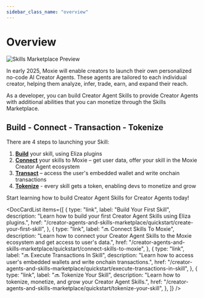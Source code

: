 ```yaml
---
sidebar_class_name: "overview"
---
```



# Overview

![Skills Marketplace Preview](/img/skills-marketplace.jpg)

In early 2025, Moxie will enable creators to launch their own personalized no-code AI Creator Agents. These agents are tailored to each individual creator, helping them analyze, infer, trade, earn, and expand their reach.

As a developer, you can build Creator Agent Skills to provide Creator Agents with additional abilities that you can monetize through the Skills Marketplace.

## Build - Connect - Transaction - Tokenize

There are 4 steps to launching your Skill:

1. [**Build**](./02-quickstart/01-create-your-first-skill.mdx) your skill, using Eliza plugins
2. [**Connect**](./02-quickstart/02-connect-skills-to-moxie.mdx) your skills to Moxie – get user data, offer your skill in the Moxie Creator Agent ecosystem
3. [**Transact**](./02-quickstart/03-execute-transactions-in-skill.mdx) – access the user's embedded wallet and write onchain transactions
4. [**Tokenize**](./02-quickstart/04-tokenize-your-skill.mdx) - every skill gets a token, enabling devs to monetize and grow

Start learning how to build Creator Agent Skills for Creator Agents today!

<DocCardList
  items={[
    {
      type: "link",
      label: "Build Your First Skill",
      description:
        "Learn how to build your first Creator Agent Skills using Eliza plugins.",
      href: "/creator-agents-and-skills-marketplace/quickstart/create-your-first-skill",
    },
    {
      type: "link",
      label: "🔜 Connect Skills To Moxie",
      description:
        "Learn how to connect your Creator Agent Skills to the Moxie ecosystem and get access to user's data.",
      href: "/creator-agents-and-skills-marketplace/quickstart/connect-skills-to-moxie",
    },
    {
      type: "link",
      label: "🔜 Execute Transactions In Skill",
      description:
        "Learn how to access user's embedded wallets and write onchain transactions.",
      href: "/creator-agents-and-skills-marketplace/quickstart/execute-transactions-in-skill",
    },
    {
      type: "link",
      label: "🔜 Tokenize Your Skill",
      description:
        "Learn how to tokenize, monetize, and grow your Creator Agent Skills.",
      href: "/creator-agents-and-skills-marketplace/quickstart/tokenize-your-skill",
    },
  ]}
/>
